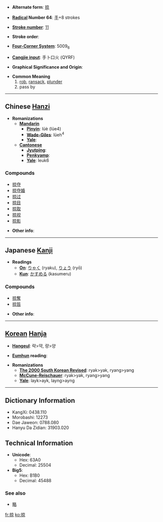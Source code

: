 * '''Alternate form''': [[掠]]

* '''[[Wiktionary:Chinese radical index| Radical]] Number 64''': [[Wiktionary:Chinese radical index 手|手]]+8 strokes

* '''[[Wiktionary:Chinese total strokes index|Stroke number]]''': [[Wiktionary:Chinese total strokes index 11|11]]

* '''Stroke order''': 

* '''[[Wiktionary:Chinese four corner index|Four-Corner System]]''': 5009<sub>6</sub>

* '''[[Wiktionary:Chinese Cangjie index|Cangjie input]]''': 手卜口火 (QYRF)

* '''Graphical Significance and Origin''': 

* '''Common Meaning'''
*# [[rob]], [[ransack]], [[plunder]]
*# pass by

----

== Chinese [[Hanzi]] ==

* '''Romanizations'''
** '''[[Mandarin]]'''
*** '''[[Pinyin]]''': lüè (lüe4)
*** '''[[Wade-Giles]]''': lüeh<sup>4</sup>
*** '''[[Yale]]''': 
** '''[[Cantonese]]'''
*** '''[[Jyutping]]''':
*** '''[[Penkyamp]]''': 
*** '''[[Yale]]''': leuk6

===Compounds===
*[[掠夺]]
*[[掠夺婚]]
*[[掠过]]
*[[掠目]]
*[[掠取]]
*[[掠视]]
*[[掠影]]

* '''Other info''': 

----

== Japanese [[Kanji]] ==

* '''Readings'''
** '''[[On]]''': [[りゃく]] (ryaku), [[りょう]] (ryō)
** '''[[Kun]]''': [[かすめる]] (kasumeru)

===Compounds===
*[[掠奪]]
*[[掠笞]]

* '''Other info''':  

----

== [[Korean]] [[Hanja]] ==

* '''[[Hangeul]]''': 략>약, 량>양

* '''[[Eumhun]] reading''': 

* '''Romanizations'''
** '''[[The 2000 South Korean Revised Romanization|The 2000 South Korean Revised]]''': ryak>yak, ryang>yang
** '''[[McCune-Reischauer]]''': ryak>yak, ryang>yang
** '''[[Yale]]''': layk>ayk, layng>ayng

----

== Dictionary Information ==

* KangXi: 0438.110
* Morobashi: 12273
* Dae Jaweon: 0788.080
* Hanyu Da Zidian: 31903.020

== Technical Information ==

* '''Unicode''':
** Hex: 63A0
** Decimal: 25504
* '''Big5''':
** Hex: B1B0
** Decimal: 45488

===See also===
*[[略]]

[[fr:掠]]
[[ko:掠]]